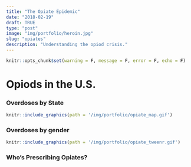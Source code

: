 ```yaml
---
title: "The Opiate Epidemic"
date: "2018-02-19"
draft: TRUE
type: "post"
image: "img/portfolio/heroin.jpg"
slug: "opiates"
description: "Understanding the opiod crisis."
---
```


```r
knitr::opts_chunk$set(warning = F, message = F, error = F, echo = F)
```

# Opiods in the U.S.

### Overdoses by State

```r
knitr::include_graphics(path = '/img/portfolio/opiate_map.gif')
```

### Overdoses by gender

```r
knitr::include_graphics(path = '/img/portfolio/opiate_tweenr.gif')
```


### Who's Prescribing Opiates?